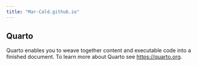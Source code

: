 ```yaml
---
title: "Mar-Cald.github.io"
---
```


## Quarto

Quarto enables you to weave together content and executable code into a finished document. To learn more about Quarto see <https://quarto.org>.
